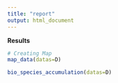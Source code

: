 ```yaml
---
title: "report"
output: html_document
---
```


**Results**

```r
# Creating Map
map_data(datas=D)
```


```r
bio_species_accumulation(datas=D)
```

